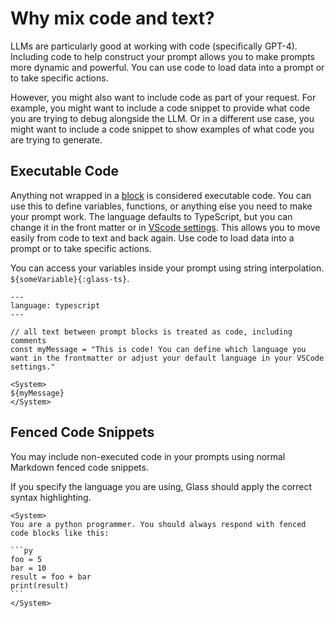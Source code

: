 # Why mix code and text?

LLMs are particularly good at working with code (specifically GPT-4). Including code to help construct your prompt allows you to make prompts more dynamic and powerful. You can use code to load data into a prompt or to take specific actions.

However, you might also want to include code as part of your request. For example, you might want to include a code snippet to provide what code you are trying to debug alongside the LLM. Or in a different use case, you might want to include a code snippet to show examples of what code you are trying to generate.

## Executable Code

Anything not wrapped in a [block](/blocks) is considered executable code. You can use this to define variables, functions, or anything else you need to make your prompt work. The language defaults to TypeScript, but you can change it in the front matter or in [VScode settings](/vscode). This allows you to move easily from code to text and back again. Use code to load data into a prompt or to take specific actions.

You can access your variables inside your prompt using string interpolation. `${someVariable}{:glass-ts}`.

```glass-ts
---
language: typescript
---

// all text between prompt blocks is treated as code, including comments
const myMessage = "This is code! You can define which language you want in the frontmatter or adjust your default language in your VSCode settings."

<System>
${myMessage}
</System>
```

## Fenced Code Snippets

You may include non-executed code in your prompts using normal Markdown fenced code snippets.

If you specify the language you are using, Glass should apply the correct syntax highlighting.

````glass-ts
<System>
You are a python programmer. You should always respond with fenced code blocks like this:

```py
foo = 5
bar = 10
result = foo + bar
print(result)
```
</System>
````
